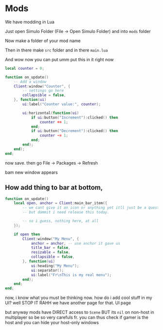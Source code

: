 # Mods

We have modding in Lua

Just open Simulo Folder (File -> Open Simulo Folder) and into `mods` folder

Now make a folder of your mod name

Then in there make `src` folder and in there `main.lua`

And wow now you can put umm put this in it right now

```lua
local counter = 0;

function on_update()
    -- Add a window
    Client:window("Counter", {
        -- settings go here
        collapsible = false,
    }, function(ui)
        ui:label("Counter value:", counter);

        ui:horizontal(function(ui)
            if ui:button("Increment"):clicked() then
                counter += 1;
            end;
            if ui:button("Decrement"):clicked() then
                counter -= 1;
            end;
        end);
    end);
end;
```

now save. then go File -> Packages -> Refresh

bam new window appears

## How add thing to bar at bottom,

```lua
function on_update()
    local open, anchor = Client:main_bar_item({
        -- we cant give it an icon or anything yet itll just be a question mark
        -- but dammit i need release this today.

        -- so i guess, nothing here, at all
    });

    if open then
        Client:window("My Menu", {
            anchor = anchor, -- use anchor it gave us
            title_bar = false,
            resizable = false,
            collapsible = false,
        }, function(ui)
            ui:heading("My Menu");
            ui:separator();
            ui:label("Fr\nThis is my real menu");
        end);
    end;
end;
```

now, i know what you must be thinking now. how do i add cool stuff in my UI? well STOP IT RAHH we have another page for that. UI page

but anyway mods have DIRECT access to `Scene` BUT its `nil` on non-host in multiplayer so be so very carefuls fr. you can thus check if gamer is the host and you can hide your host-only windows